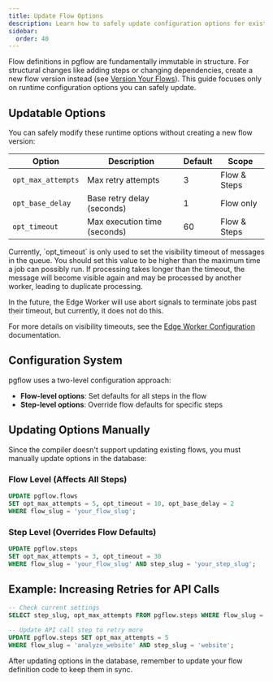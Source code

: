 ```yaml
---
title: Update Flow Options
description: Learn how to safely update configuration options for existing flows
sidebar:
  order: 40
---
```



Flow definitions in pgflow are fundamentally immutable in structure. For structural changes like adding steps or changing dependencies, create a new flow version instead (see [Version Your Flows](/how-to/version-your-flows/)). This guide focuses only on runtime configuration options you can safely update.

## Updatable Options

You can safely modify these runtime options without creating a new flow version:

| Option | Description | Default | Scope |
| ------ | ----------- | ------- | ----- |
| `opt_max_attempts` | Max retry attempts | 3 | Flow & Steps |
| `opt_base_delay` | Base retry delay (seconds) | 1 | Flow only |
| `opt_timeout` | Max execution time (seconds) | 60 | Flow & Steps |

<Aside title="About opt_timeout" type="caution">
Currently, `opt_timeout` is only used to set the visibility timeout of messages in the queue. You should set this value to be higher than the maximum time a job can possibly run. If processing takes longer than the timeout, the message will become visible again and may be processed by another worker, leading to duplicate processing.

In the future, the Edge Worker will use abort signals to terminate jobs past their timeout, but currently, it does not do this.

For more details on visibility timeouts, see the [Edge Worker Configuration](/edge-worker/getting-started/configuration/#visibilitytimeout) documentation.
</Aside>

## Configuration System

pgflow uses a two-level configuration approach:
- **Flow-level options**: Set defaults for all steps in the flow
- **Step-level options**: Override flow defaults for specific steps

## Updating Options Manually

Since the compiler doesn't support updating existing flows, you must manually update options in the database:

### Flow Level (Affects All Steps)
```sql
UPDATE pgflow.flows
SET opt_max_attempts = 5, opt_timeout = 10, opt_base_delay = 2
WHERE flow_slug = 'your_flow_slug';
```

### Step Level (Overrides Flow Defaults)
```sql
UPDATE pgflow.steps
SET opt_max_attempts = 3, opt_timeout = 30
WHERE flow_slug = 'your_flow_slug' AND step_slug = 'your_step_slug';
```

## Example: Increasing Retries for API Calls
```sql
-- Check current settings
SELECT step_slug, opt_max_attempts FROM pgflow.steps WHERE flow_slug = 'analyze_website';

-- Update API call step to retry more
UPDATE pgflow.steps SET opt_max_attempts = 5
WHERE flow_slug = 'analyze_website' AND step_slug = 'website';
```

<Aside type="caution">
After updating options in the database, remember to update your flow definition code to keep them in sync.
</Aside>
